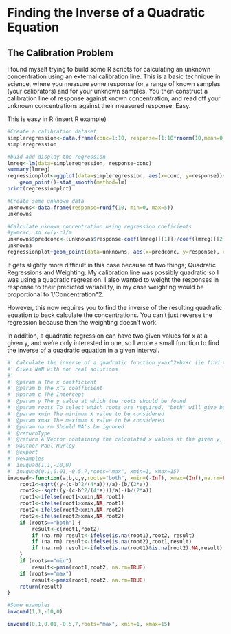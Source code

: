 # Finding the Inverse of a Quadratic Equation 

## The Calibration Problem 

I found myself trying to build some R scripts for calculating an unknown 
concentration using an external calibration line.  This is a basic technique 
in science, where you measure some response for a range of known samples 
(your calibrators) and for your unknown samples.  You then construct a 
calibration line of response against known concentration, and read off 
your unknown concentrations against their measured response.  Easy.

This is easy in R (insert R example)

```r
#Create a calibration dataset
simpleregression<-data.frame(conc=1:10, response=(1:10*rnorm(10,mean=0.5, sd=0.05)))
simpleregression

#buid and display the regression
lmreg<-lm(data=simpleregression, response~conc)
summary(lmreg)
regressionplot<-ggplot(data=simpleregression, aes(x=conc, y=response))+
	geom_point()+stat_smooth(method=lm)
print(regressionplot)

#Create some unknown data
unknowns<-data.frame(response=runif(10, min=0, max=5))
unknowns

#Calculate uknown concentration using regression coeficients
#y=mc+c, so x=(y-c)/m
unknowns$predconc<-(unknowns$response-coef(lmreg)[[1]])/coef(lmreg)[[2]]
unknowns
regressionplot+geom_point(data=unknowns, aes(x=predconc, y=response), colour="red")
```

It gets slightly more difficult in this case because of two things; 
Quadratic Regressions and Weighting.  My calibration line was possibly quadratic
so I was using a quadratic regression.  I also wanted to weight the responses
in response to their predicted variability, in my case weighting would be 
proportional to 1/Concentration^2.

However, this now requires you to find the inverse of the resulting quadratic 
equation to back calculate the concentrations.  You can't just reverse the regression 
because then the weighting doesn't work.

In addition, a quadratic regression can have two given values for x at a given y, 
and we're only interested in one, so I wrote a small function to find the inverse of
a quadratic equation in a given interval.

```r

#' Calculate the inverse of a quadratic function y=ax^2+bx+c (ie find x when given y)
#' Gives NaN with non real solutions
#' 
#' @param a The x coefficient
#' @param b The x^2 coefficient
#' @param c The Intercept
#' @param y The y value at which the roots should be found
#' @param roots To select which roots are required, "both" will give both, or "min" or "max"
#' @param xmin The minimum X value to be considered
#' @param xmax The maximum X value to be considered
#' @param na.rm Should NA's be ignored
#' @returnType 
#' @return A Vector containing the calculated x values at the given y, Imaginary values given as NaN
#' @author Paul Hurley
#' @export
#' @examples 
#' invquad(1,1,-10,0)
#' invquad(0.1,0.01,-0.5,7,roots="max", xmin=1, xmax=15)
invquad<-function(a,b,c,y,roots="both", xmin=(-Inf), xmax=(Inf),na.rm=FALSE){
	root1<-sqrt((y-(c-b^2/(4*a)))/a)-(b/(2*a))
	root2<--sqrt((y-(c-b^2/(4*a)))/a)-(b/(2*a))
	root1<-ifelse(root1<xmin,NA,root1)	
	root1<-ifelse(root1>xmax,NA,root1)	
	root2<-ifelse(root2<xmin,NA,root2)	
	root2<-ifelse(root2>xmax,NA,root2)
	if (roots=="both") {	
		result<-c(root1,root2)
		if (na.rm) result<-ifelse(is.na(root1),root2, result)
		if (na.rm) result<-ifelse(is.na(root2),root1,result)
		if (na.rm) result<-ifelse(is.na(root1)&is.na(root2),NA,result)
	}
	if (roots=="min")
		result<-pmin(root1,root2, na.rm=TRUE)
	if (roots=="max")
		result<-pmax(root1,root2, na.rm=TRUE)
	return(result)
}

#Some examples
invquad(1,1,-10,0)

invquad(0.1,0.01,-0.5,7,roots="max", xmin=1, xmax=15)

```
